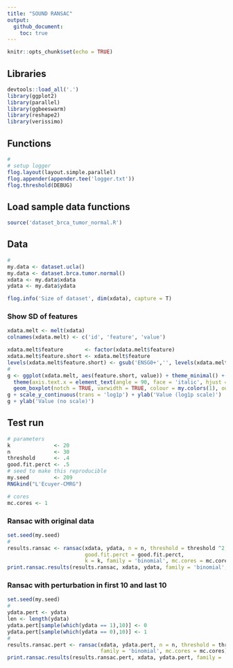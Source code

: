 ```yaml
---
title: "SOUND RANSAC"
output: 
  github_document:
    toc: true
---
```


```r
knitr::opts_chunk$set(echo = TRUE)
```

## Libraries

```r
devtools::load_all('.')
library(ggplot2)
library(parallel)
library(ggbeeswarm)
library(reshape2)
library(verissimo)
```

## Functions 

```r
#
# setup logger
flog.layout(layout.simple.parallel)
flog.appender(appender.tee('logger.txt'))
flog.threshold(DEBUG)
```

## Load sample data functions

```r
source('dataset_brca_tumor_normal.R')
```

## Data 

```r
#
my.data <- dataset.ucla()
my.data <- dataset.brca.tumor.normal()
xdata <- my.data$xdata
ydata <- my.data$ydata

flog.info('Size of dataset', dim(xdata), capture = T)
```

### Show SD of features

```r
xdata.melt <- melt(xdata)
colnames(xdata.melt) <- c('id', 'feature', 'value')

xdata.melt$feature       <- factor(xdata.melt$feature)
xdata.melt$feature.short <- xdata.melt$feature
levels(xdata.melt$feature.short) <- gsub('ENSG0+','', levels(xdata.melt$feature))
#
g <- ggplot(xdata.melt, aes(feature.short, value)) + theme_minimal() +
  theme(axis.text.x = element_text(angle = 90, face = 'italic', hjust = 0, vjust = .5)) + xlab('Feature') + 
  geom_boxplot(notch = TRUE, varwidth = TRUE, colour = my.colors(1), outlier.colour = my.colors(5), outlier.shape = 1)
g + scale_y_continuous(trans = 'log1p') + ylab('Value (log1p scale)')
g + ylab('Value (no scale)')

```


## Test run


```r
# parameters
k              <- 20
n              <- 30
threshold      <- .4
good.fit.perct <- .5
# seed to make this reproducible
my.seed        <- 209
RNGkind("L'Ecuyer-CMRG")

# cores
mc.cores <- 1
```

### Ransac with original data

```r
set.seed(my.seed)
#
results.ransac <- ransac(xdata, ydata, n = n, threshold = threshold ^2, 
                         good.fit.perct = good.fit.perct, 
                         k = k, family = 'binomial', mc.cores = mc.cores)
print.ransac.results(results.ransac, xdata, ydata, family = 'binomial', 'Original data')
```

### Ransac with perturbation in first 10 and last 10

```r
set.seed(my.seed)
#
ydata.pert <- ydata
len <- length(ydata)
ydata.pert[sample(which(ydata == 1),10)] <- 0
ydata.pert[sample(which(ydata == 0),10)] <- 1
#
results.ransac.pert <- ransac(xdata, ydata.pert, n = n, threshold = threshold, good.fit.perct = good.fit.perct, k = k,
                              family = 'binomial', mc.cores = mc.cores)
print.ransac.results(results.ransac.pert, xdata, ydata.pert, family = 'binomial', 'With perturbation')
```


